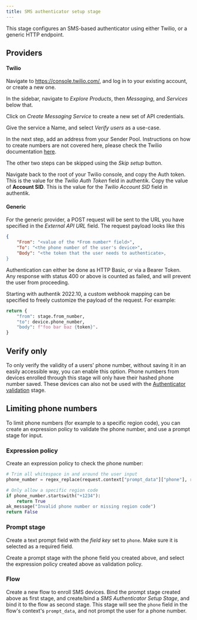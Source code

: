 ```yaml
---
title: SMS authenticator setup stage
---
```


This stage configures an SMS-based authenticator using either Twilio, or a generic HTTP endpoint.

## Providers

#### Twilio

Navigate to https://console.twilio.com/, and log in to your existing account, or create a new one.

In the sidebar, navigate to _Explore Products_, then _Messaging_, and _Services_ below that.

Click on _Create Messaging Service_ to create a new set of API credentials.

Give the service a Name, and select _Verify users_ as a use-case.

In the next step, add an address from your Sender Pool. Instructions on how to create numbers are not covered here, please check the Twilio documentation [here](https://www.twilio.com/docs).

The other two steps can be skipped using the _Skip setup_ button.

Navigate back to the root of your Twilio console, and copy the Auth token. This is the value for the _Twilio Auth Token_ field in authentik. Copy the value of **Account SID**. This is the value for the _Twilio Account SID_ field in authentik.

#### Generic

For the generic provider, a POST request will be sent to the URL you have specified in the _External API URL_ field. The request payload looks like this

```json
{
    "From": "<value of the *From number* field>",
    "To": "<the phone number of the user's device>",
    "Body": "<the token that the user needs to authenticate>,
}
```

Authentication can either be done as HTTP Basic, or via a Bearer Token. Any response with status 400 or above is counted as failed, and will prevent the user from proceeding.

Starting with authentik 2022.10, a custom webhook mapping can be specified to freely customize the payload of the request. For example:

```python
return {
    "from": stage.from_number,
    "to": device.phone_number,
    "body": f"foo bar baz {token}".
}
```

## Verify only

To only verify the validity of a users' phone number, without saving it in an easily accessible way, you can enable this option. Phone numbers from devices enrolled through this stage will only have their hashed phone number saved. These devices can also not be used with the [Authenticator validation](../authenticator_validate/index.mdx) stage.

## Limiting phone numbers

To limit phone numbers (for example to a specific region code), you can create an expression policy to validate the phone number, and use a prompt stage for input.

### Expression policy

Create an expression policy to check the phone number:

```python
# Trim all whitespace in and around the user input
phone_number = regex_replace(request.context["prompt_data"]["phone"], r'\s+', '')

# Only allow a specific region code
if phone_number.startswith("+1234"):
    return True
ak_message("Invalid phone number or missing region code")
return False
```

### Prompt stage

Create a text prompt field with the _field key_ set to `phone`. Make sure it is selected as a required field.

Create a prompt stage with the phone field you created above, and select the expression policy created above as validation policy.

### Flow

Create a new flow to enroll SMS devices. Bind the prompt stage created above as first stage, and create/bind a _SMS Authenticator Setup Stage_, and bind it to the flow as second stage. This stage will see the `phone` field in the flow's context's `prompt_data`, and not prompt the user for a phone number.
